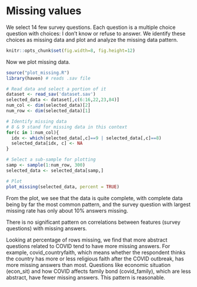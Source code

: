 # Missing values

We select 14 few survey questions. Each question is a multiple choice question with choices: I don't know or refuse to answer. We identify these choices as missing data and plot and analyze the missing data pattern.

```r
knitr::opts_chunk$set(fig.width=8, fig.height=12) 
```

Now we plot missing data.

```r
source("plot_missing.R")
library(haven) # reads .sav file

# Read data and select a portion of it
dataset <- read_sav('dataset.sav')
selected_data <- dataset[,c(6:16,22,23,84)]
num_col <- dim(selected_data)[2]
num_row <- dim(selected_data)[1]

# Identify missing data
# 8 & 9 stand for missing data in this context
for(c in 1:num_col){
  idx <- which(selected_data[,c]==9 | selected_data[,c]==8)
  selected_data[idx, c] <- NA
}

# Select a sub-sample for plotting
samp <- sample(1:num_row, 300)
selected_data <- selected_data[samp,]

# Plot
plot_missing(selected_data, percent = TRUE)
```

From the plot, we see that the data is quite complete, with complete data being by far the most common pattern, and the survey question with largest missing rate has only about 10% answers missing. 

There is no significant pattern on correlations between features (survey questions) with missing answers. 

Looking at percentage of rows missing, we find that more abstract questions related to COVID tend to have more missing answers. For example, covid_countryfaith, which means whether the respondent thinks the country has more or less religious faith after the COVID outbreak, has more missing answers than most. Questions like economic situation (econ_sit) and how COVID affects family bond (covid_family), which are less abstract, have fewer missing answers. This pattern is reasonable.


